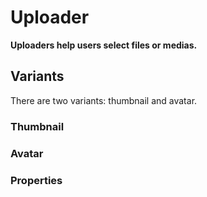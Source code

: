 # Uploader <ReactStabilityFlag status="stable" />

**Uploaders help users select files or medias.**

<DemoBlock demo="default" withThemeSwitcher />

## Variants

There are two variants: thumbnail and avatar.

### Thumbnail

<DemoBlock demo="thumbnail" withThemeSwitcher />

### Avatar

<DemoBlock demo="avatar" withThemeSwitcher />

### Properties

<PropTable component="Uploader" />
